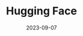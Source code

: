 ---
id: genaiIntegrationsHuggingFace
slug: /vector-gen-ai/integrations-hugging-face
title: Hugging Face
image:
description: Learn how to integrate ((es)) with Hugging Face
date: 2023-09-07
tags: ['n']
related: ['integrationsOpenAI', 'integrationsLlamaIndex', 'integrationsLangChain']
---